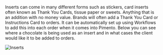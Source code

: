 Inserts can come in many different forms such as stickers, card inserts often known as Thank You Cards, tissue paper or sweets. Anything that is an addition with no money value. Brands will often add a Thank You Card or Instructions Card to orders. It can be automatically set up using Workflows to add this into each order when it comes into Pimento. Below you can see where a chocolate is being used as an insert and in what cases the client would like it to be added to orders.

<img src="/images/inserts.png" alt="Inserts" />
